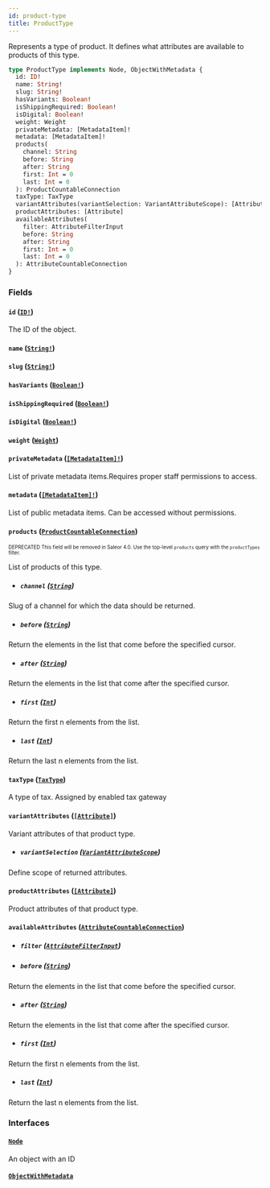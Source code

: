 ```yaml
---
id: product-type
title: ProductType
---
```


Represents a type of product. It defines what attributes are available to products of this type.

```graphql
type ProductType implements Node, ObjectWithMetadata {
  id: ID!
  name: String!
  slug: String!
  hasVariants: Boolean!
  isShippingRequired: Boolean!
  isDigital: Boolean!
  weight: Weight
  privateMetadata: [MetadataItem]!
  metadata: [MetadataItem]!
  products(
    channel: String
    before: String
    after: String
    first: Int = 0
    last: Int = 0
  ): ProductCountableConnection
  taxType: TaxType
  variantAttributes(variantSelection: VariantAttributeScope): [Attribute]
  productAttributes: [Attribute]
  availableAttributes(
    filter: AttributeFilterInput
    before: String
    after: String
    first: Int = 0
    last: Int = 0
  ): AttributeCountableConnection
}
```

### Fields

#### `id` ([`ID!`](/developer/api-reference/scalars/id.mdx))

The ID of the object.

#### `name` ([`String!`](/developer/api-reference/scalars/string.mdx))

#### `slug` ([`String!`](/developer/api-reference/scalars/string.mdx))

#### `hasVariants` ([`Boolean!`](/developer/api-reference/scalars/boolean.mdx))

#### `isShippingRequired` ([`Boolean!`](/developer/api-reference/scalars/boolean.mdx))

#### `isDigital` ([`Boolean!`](/developer/api-reference/scalars/boolean.mdx))

#### `weight` ([`Weight`](/developer/api-reference/objects/weight.mdx))

#### `privateMetadata` ([`[MetadataItem]!`](/developer/api-reference/objects/metadata-item.mdx))

List of private metadata items.Requires proper staff permissions to access.

#### `metadata` ([`[MetadataItem]!`](/developer/api-reference/objects/metadata-item.mdx))

List of public metadata items. Can be accessed without permissions.

#### `products` ([`ProductCountableConnection`](/developer/api-reference/objects/product-countable-connection.mdx))

<sub><sup><span className="deprecatedTag">DEPRECATED</span> This field will be removed in Saleor 4.0. Use the top-level `products` query with the `productTypes` filter.</sup></sub>

List of products of this type.

- ##### `channel` ([`String`](/developer/api-reference/scalars/string.mdx))

Slug of a channel for which the data should be returned.

- ##### `before` ([`String`](/developer/api-reference/scalars/string.mdx))

Return the elements in the list that come before the specified cursor.

- ##### `after` ([`String`](/developer/api-reference/scalars/string.mdx))

Return the elements in the list that come after the specified cursor.

- ##### `first` ([`Int`](/developer/api-reference/scalars/int.mdx))

Return the first n elements from the list.

- ##### `last` ([`Int`](/developer/api-reference/scalars/int.mdx))

Return the last n elements from the list.

#### `taxType` ([`TaxType`](/developer/api-reference/objects/tax-type.mdx))

A type of tax. Assigned by enabled tax gateway

#### `variantAttributes` ([`[Attribute]`](/developer/api-reference/objects/attribute.mdx))

Variant attributes of that product type.

- ##### `variantSelection` ([`VariantAttributeScope`](/developer/api-reference/enums/variant-attribute-scope.mdx))

Define scope of returned attributes.

#### `productAttributes` ([`[Attribute]`](/developer/api-reference/objects/attribute.mdx))

Product attributes of that product type.

#### `availableAttributes` ([`AttributeCountableConnection`](/developer/api-reference/objects/attribute-countable-connection.mdx))

- ##### `filter` ([`AttributeFilterInput`](/developer/api-reference/inputs/attribute-filter-input.mdx))

- ##### `before` ([`String`](/developer/api-reference/scalars/string.mdx))

Return the elements in the list that come before the specified cursor.

- ##### `after` ([`String`](/developer/api-reference/scalars/string.mdx))

Return the elements in the list that come after the specified cursor.

- ##### `first` ([`Int`](/developer/api-reference/scalars/int.mdx))

Return the first n elements from the list.

- ##### `last` ([`Int`](/developer/api-reference/scalars/int.mdx))

Return the last n elements from the list.

### Interfaces

#### [`Node`](/developer/api-reference/interfaces/node.mdx)

An object with an ID

#### [`ObjectWithMetadata`](/developer/api-reference/interfaces/object-with-metadata.mdx)
